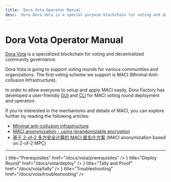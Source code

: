 ```yaml
---
title: 'Dora Vota Operator Manual'
desc: 'Dora Dora Vota is a special purpose blockchain for voting and decentralized community governance.'
---
```



# Dora Vota Operator Manual

[Dora Vota](https://research.dorahacks.io/2023/07/31/vota) is a specialized blockchain for voting and decentralized community governance.

Dora Vota is going to support voting rounds for various communities and organizations. The first voting scheme we support is MACI (Minimal Anti-collusion Infrastructure).

In order to allow everyone to setup and apply MACI easily, Dora Factory has developed a user-friendly [GUI](https://vota.dorafactory.org) and [CLI](https://github.com/DoraFactory/vota-operator-scripts) for MACI voting round deployment and operation.

If you're interested in the mechanisms and details of MACI, you can explore further by reading the following articles:

- [Minimal anti-collusion infrastructure](https://ethresear.ch/t/minimal-anti-collusion-infrastructure/5413)
- [MACI anonymization - using rerandomizable encryption](https://ethresear.ch/t/maci-anonymization-using-rerandomizable-encryption/7054)
- [基于 2-of-2 多方安全计算的 MACI 匿名化方案](https://research.dorahacks.io/2023/03/30/mpc-maci-anonymization) (MACI anonymization based on 2-of-2 MPC)

---

<Cards num={2}>
  <Cards.Card
    icon={<IconChecklist />}
    title="Prerequisites"
    href="/docs/vota/prerequisites"
  />
  <Cards.Card
    icon={<IconGui />}
    title="Deploy Round"
    href="/docs/vota/deploy"
  />
  <Cards.Card
    icon={<IconCli />}
    title="Tally and Proof"
    href="/docs/vota/tally"
  />
  <Cards.Card
    icon={<IconHelp />}
    title="Troubleshooting"
    href="/docs/vota/troubleshooting"
  />
</Cards>
